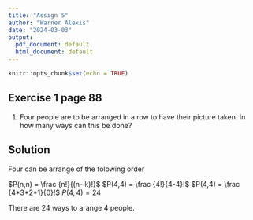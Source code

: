 ```yaml
---
title: "Assign 5"
author: "Warner Alexis"
date: "2024-03-03"
output:
  pdf_document: default
  html_document: default
---
```


```r
knitr::opts_chunk$set(echo = TRUE)
```

## Exercise 1 page 88
1.  Four people are to be arranged in a row to have their picture taken.      In how many ways can this be done?

## Solution 
Four can be arrange of the folowing order

$P(n,n) = \frac {n!}{(n- k)!}$
$P(4,4) = \frac {4!}{4-4}!$
$P(4,4) = \frac {4*3*2*1}{0}!$
$P(4,4) = 24$

There are 24 ways to arange 4 people. 
